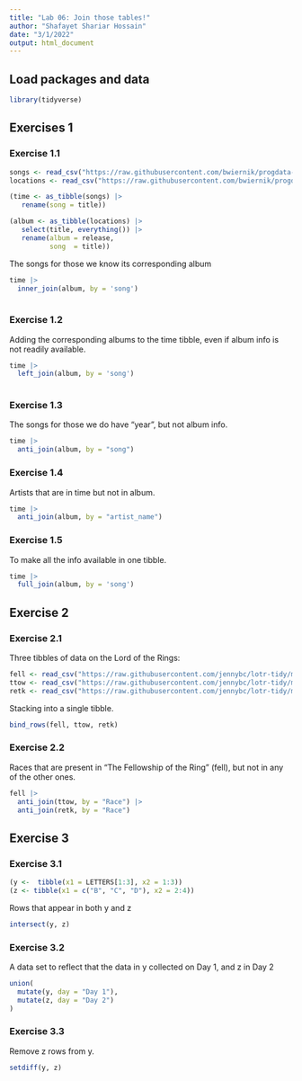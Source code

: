 ```yaml
---
title: "Lab 06: Join those tables!"
author: "Shafayet Shariar Hossain"
date: "3/1/2022"
output: html_document
---
```


## Load packages and data

```r

library(tidyverse)

```


## Exercises 1

### Exercise 1.1

```r
songs <- read_csv("https://raw.githubusercontent.com/bwiernik/progdata-class/master/data/singer/songs.csv")
locations <- read_csv("https://raw.githubusercontent.com/bwiernik/progdata-class/master/data/singer/loc.csv")

(time <- as_tibble(songs) |> 
   rename(song = title))

(album <- as_tibble(locations) |> 
   select(title, everything()) |> 
   rename(album = release,
          song  = title))
```

 The songs for those we know its corresponding album
 
```r

time |> 
  inner_join(album, by = 'song')
  
```
 
 
### Exercise 1.2
 
 
Adding the corresponding albums to the time tibble, even if album info is not readily available. 
 
 
```r

time |> 
  left_join(album, by = 'song')
  
```


### Exercise 1.3


The songs for those we do have “year”, but not album info.


```r

time |> 
  anti_join(album, by = "song")


```


### Exercise 1.4

Artists that are in time but not in album.

```r

time |> 
  anti_join(album, by = "artist_name")

```


### Exercise 1.5

To make all the info available in one tibble.



```r

time |>
  full_join(album, by = 'song')


```


## Exercise 2


### Exercise 2.1

Three tibbles of data on the Lord of the Rings:


```r

fell <- read_csv("https://raw.githubusercontent.com/jennybc/lotr-tidy/master/data/The_Fellowship_Of_The_Ring.csv")
ttow <- read_csv("https://raw.githubusercontent.com/jennybc/lotr-tidy/master/data/The_Two_Towers.csv")
retk <- read_csv("https://raw.githubusercontent.com/jennybc/lotr-tidy/master/data/The_Return_Of_The_King.csv")


```


Stacking into a single tibble.


```r
bind_rows(fell, ttow, retk)
```


### Exercise 2.2

Races that are present in “The Fellowship of the Ring” (fell), but not in any of the other ones.

```r

fell |> 
  anti_join(ttow, by = "Race") |> 
  anti_join(retk, by = "Race")

```


## Exercise 3


### Exercise 3.1


```r

(y <-  tibble(x1 = LETTERS[1:3], x2 = 1:3))
(z <- tibble(x1 = c("B", "C", "D"), x2 = 2:4))

```

Rows that appear in both y and z


```r

intersect(y, z)

```

### Exercise 3.2


A data set to reflect that the data in y collected on Day 1, and z in Day 2


```r

union(
  mutate(y, day = "Day 1"),
  mutate(z, day = "Day 2")
)

```


### Exercise 3.3

Remove z rows from y.

```r
setdiff(y, z)

```



